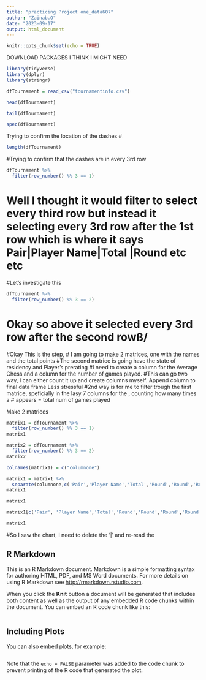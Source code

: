 ```yaml
---
title: "practicing Project one_data607"
author: "Zainab.O"
date: "2023-09-17"
output: html_document
---
```


```r
knitr::opts_chunk$set(echo = TRUE)
```

DOWNLOAD PACKAGES I THINK I MIGHT NEED
```r
library(tidyverse)
library(dplyr)
library(stringr)
```



```r
dfTournament = read_csv("tournamentinfo.csv")
```

```r
head(dfTournament)
```

```r
tail(dfTournament)
```

```r
spec(dfTournament)
```
Trying to confirm the location of the dashes
#
```r
length(dfTournament)
```
#Trying to confirm that the dashes are in every 3rd row
```r
dfTournament %>%
  filter(row_number() %% 3 == 1)
```
# Well I thought it would filter to select every third row but instead it selecting every 3rd row after the 1st row which is where it says Pair|Player Name|Total |Round etc etc 

#Let's investigate this
```r
dfTournament %>%
  filter(row_number() %% 3 == 2)
```
# Okay so above it selected every 3rd row after the second rowß/


#Okay This is the step,
# I am going to make 2 matrices, one with the names and the total points
#The second matrice is going have the state of residency and Player's prerating
#I need to create a column for the Average Chess and a column for the number of games played.
#This can go two way, I can either count it up and create columns myself. Append column to final data frame Less stressful
#2nd way is for me to filter trough the first matrice, speficially in the lasy 7 columns for the , counting how many times a # appears = total num of games played

Make 2 matrices
```r
matrix1 = dfTournament %>%
  filter(row_number() %% 3 == 1)
matrix1  
```

```r
matrix2 = dfTournament %>%
  filter(row_number() %% 3 == 2)
matrix2 
```

```r
colnames(matrix1) = c("columnone")
```

```r
matrix1 = matrix1 %>%
  separate(columnone,c('Pair','Player Name','Total','Round','Round','Round','Round','Round','Round','Round|'))
matrix1
```
```r
matrix1
```

```r
matrix1[c('Pair', 'Player Name','Total','Round','Round','Round','Round','Round','Round','Round')] = str_split_fixed(matrix1$columnone, ' ', 10)
```

```r
matrix1
```
#So I saw the chart, I need to delete the '|' and re-read the 

## R Markdown

This is an R Markdown document. Markdown is a simple formatting syntax for authoring HTML, PDF, and MS Word documents. For more details on using R Markdown see <http://rmarkdown.rstudio.com>.

When you click the **Knit** button a document will be generated that includes both content as well as the output of any embedded R code chunks within the document. You can embed an R code chunk like this:

```r

```

## Including Plots

You can also embed plots, for example:

```r

```

Note that the `echo = FALSE` parameter was added to the code chunk to prevent printing of the R code that generated the plot.
